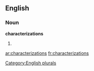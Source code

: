 ==English==

===Noun===
'''characterizations'''

# {{plural of|[[characterization]]}}

[[Category:English plurals]]

[[ar:characterizations]]
[[fr:characterizations]]